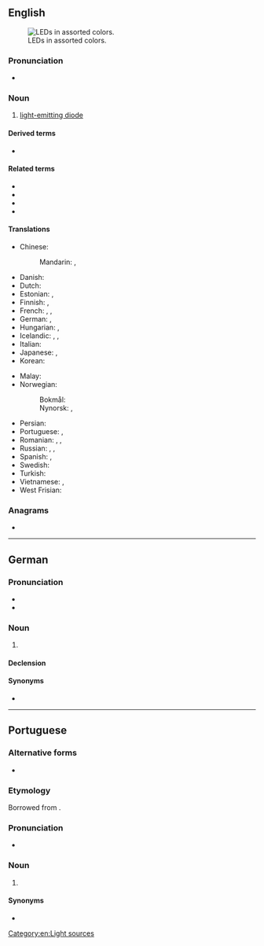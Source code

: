 {{also|led|leð}}
==English==
{{wikipedia}}
[[File:LEDs.jpg|thumb|right|LEDs in assorted colors.]]

===Pronunciation===
* {{IPA|en|/ɛl.iː.ˈdiː/|/lɛd/}}

===Noun===
{{en-noun}}

# [[light-emitting diode]]

====Derived terms====
* {{l|en|OLED}}

====Related terms====
* {{l|en|CRT}}
* {{l|en|LCD}}
* {{l|en|TFT}}
* {{l|en|VDU}}

====Translations====
{{trans-top|light-emitting diode}}
* Chinese:
*: Mandarin: {{t+|cmn|發光二極管|sc=Hani}}, {{t+|cmn|发光二极管|tr=fāguāng èrjíguǎn|sc=Hani}}
* Danish: {{t|da|lysdiode|c}}
* Dutch: {{t+|nl|led|m}}
* Estonian: {{t+|et|valgusdiood}}, {{t+|et|LED}}
* Finnish: {{t+|fi|loistediodi}}, {{t+|fi|ledi}} {{qualifier|colloquial}}
* French: {{t+|fr|diode électroluminescente|f}}, {{t+|fr|DEL|f}}, {{t+|fr|LED|f}}
* German: {{t+|de|LED|f}}, {{t+|de|Leuchtdiode|f}}
* Hungarian: {{t+|hu|LED}}, {{t|hu|fénykibocsátó dióda}}
* Icelandic: {{t|is|ljósdíóða|f}}, {{t|is|ljóstvistur|m}}, {{t|is|ljóstvískaut|n}}
* Italian: {{t+|it|LED|m}}
* Japanese: {{t+|ja|発光ダイオード|tr=hakkō daiōdo|sc=Jpan}}, {{t+|ja|LED}}
* Korean: {{t|ko|발광 다이오드}}
{{trans-mid}}
* Malay: {{t|ms|diod pemancar cahaya}}
* Norwegian:
*: Bokmål: {{t|nb|lysdiode|m}}
*: Nynorsk: {{t|nn|lysdiode|m}}, {{t|nn|ljosdiode|m}}
* Persian: {{t|fa|ال‌ای‌دی|tr=el-i-di|sc=fa-Arab}}
* Portuguese: {{t+|pt|LED|m}}, {{t|pt|díodo emissor de luz|m}}
* Romanian: {{t|ro|diodă luminoasă|f}}, {{t|ro|LED|n}}, {{t|ro|diodă emitentă de lumină|f}}
* Russian: {{t|ru|СД|m}}, {{t|ru|СИД|m}}, {{t+|ru|светодио́д|m}}
* Spanish: {{t|es|diodo luminoso|m}}, {{t+|es|led|m}}
* Swedish: {{t+|sv|lysdiod|c}}
* Turkish: {{t+|tr|ışık yayan ikizuç}}
* Vietnamese: {{t|vi|ống hai cực phát quang}}, {{t|vi|đèn ống hai cực}}
* West Frisian: {{t|fy|dioade-lampke|n}}
{{trans-bottom}}

===Anagrams===
* {{anagrams|en|a=del|'eld|DLE|Del|Del.|EDL|LDE|del|eld}}

[[Category:en:Light sources]]

----

==German==

===Pronunciation===
* {{IPA|en|/ˌɛl ˌeː ˈdeː/}}
* {{audio|de|De-LED.ogg|Audio}}

===Noun===
{{de-noun|f|LED|LEDs}}

# {{l|en|LED}} {{gloss|light-emitting diode}}

====Declension====
{{de-decl-noun-f|s}}

====Synonyms====
* {{l|de|Leuchtdiode}}

----

==Portuguese==

===Alternative forms===
* {{l|pt|led}}

===Etymology===
Borrowed from {{bor|pt|en|LED}}.

===Pronunciation===
* {{a|Brazil}} {{IPA|pt|/ˈlɛd͡ʒ/}}

===Noun===
{{pt-noun|m|s}}

# {{l|en|LED}} {{gloss|light-emitting diode}}

====Synonyms====
* {{l|pt|díodo emissor de luz}}